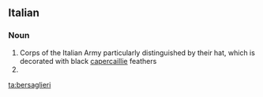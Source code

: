 ==Italian==
{{wikipedia|lang=it}}
===Noun===
{{head|it|plural}} {{m}}

# Corps of the Italian Army particularly distinguished by their hat, which is decorated with black [[capercaillie]] feathers  
# {{plural of|bersagliere|lang=it|nocat=1}}

[[ta:bersaglieri]]